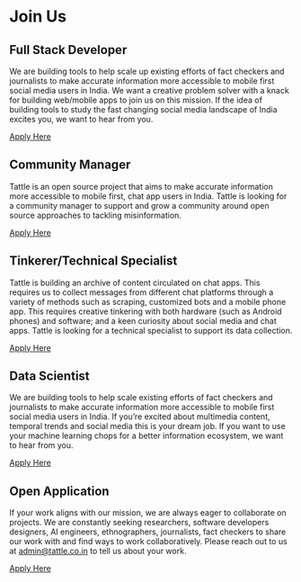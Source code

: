 # Join Us

## Full Stack Developer
We are building tools to help scale up existing efforts of fact checkers and journalists to make accurate information more accessible to mobile first social media users in India. We want a creative problem solver with a knack for building web/mobile apps to join us on this mission. If the idea of building tools to study the fast changing social media landscape of India excites you, we want to hear from you. 

[Apply Here](/fullstack)

## Community Manager
Tattle is an open source project that aims to make accurate information more accessible to mobile first, chat app users in India. Tattle is looking for a community manager to support and grow a community around open source approaches to tackling misinformation.

[Apply Here](https://docs.google.com/forms/d/e/1FAIpQLSf9kH9vWZoscBzxMITtxbTlmUJlogj9HejsZXUjs_H1dzssuQ/viewform?usp=sf_link)

## Tinkerer/Technical Specialist
Tattle is building an archive of content circulated on chat apps. This requires us to collect messages from different chat platforms through a variety of methods such as scraping, customized bots and a mobile phone app. This requires creative tinkering with both hardware (such as Android phones) and software; and a keen curiosity about social media and chat apps. Tattle is looking for a technical specialist to support its data collection.

[Apply Here](https://docs.google.com/forms/d/e/1FAIpQLSf9kH9vWZoscBzxMITtxbTlmUJlogj9HejsZXUjs_H1dzssuQ/viewform?usp=sf_link)

## Data Scientist
We are building tools to help scale existing efforts of fact checkers and journalists to make accurate information more accessible to mobile first social media users in India. If you’re excited about multimedia content, temporal trends and social media this is your dream job. If you want to use your machine learning chops for a better information ecosystem, we want to hear from you.

[Apply Here](https://docs.google.com/forms/d/e/1FAIpQLSf9kH9vWZoscBzxMITtxbTlmUJlogj9HejsZXUjs_H1dzssuQ/viewform?usp=sf_link)

## Open Application
If your work aligns with our mission, we are always eager to collaborate on projects. We are constantly seeking researchers, software developers designers, AI engineers, ethnographers, journalists, fact checkers to share our work with and find ways to work collaboratively. Please reach out to us at admin@tattle.co.in to tell us about your work.

[Apply Here](https://docs.google.com/forms/d/e/1FAIpQLSf9kH9vWZoscBzxMITtxbTlmUJlogj9HejsZXUjs_H1dzssuQ/viewform?usp=sf_link)
